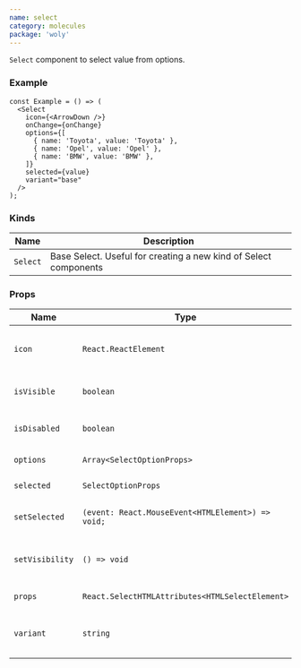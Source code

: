 ```yaml
---
name: select
category: molecules
package: 'woly'
---
```



`Select` component to select value from options.

### Example

<SelectExample />

```tsx
const Example = () => (
  <Select
    icon={<ArrowDown />}
    onChange={onChange}
    options={[
      { name: 'Toyota', value: 'Toyota' },
      { name: 'Opel', value: 'Opel' },
      { name: 'BMW', value: 'BMW' },
    ]}
    selected={value}
    variant="base"
  />
);
```

### Kinds

| Name     | Description                                                      |
| -------- | ---------------------------------------------------------------- |
| `Select` | Base Select. Useful for creating a new kind of Select components |

### Props

| Name            | Type                                              | Default     | Description                                      |
| --------------- | ------------------------------------------------- | ----------- | ------------------------------------------------ |
| `icon`          | `React.ReactElement`                              | `null`      | Component to show on the right side of select    |
| `isVisible`     | `boolean`                                         | `null`      | Set visibility of options dropdown               |
| `isDisabled`    | `boolean`                                         | `null`      | HTML disabled attribute                          |
| `options`       | `Array<SelectOptionProps>`                        |             | An array of select options                       |
| `selected`      | `SelectOptionProps`                               |             | Selected option                                  |
| `setSelected`   | `(event: React.MouseEvent<HTMLElement>) => void;` |             | Handler that sets selected option                |
| `setVisibility` | `() => void`                                      |             | Handler that sets visibility of options dropdown |
| `props`         | `React.SelectHTMLAttributes<HTMLSelectElement> `  |             | Select HTML attributes                           |
| `variant`       | `string`                                          | `'default'` | Variant prop to style InputPassword component    |
